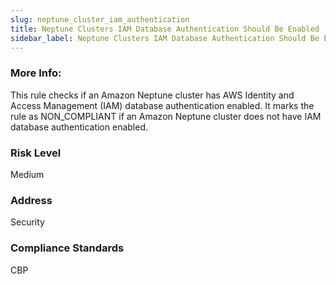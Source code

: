 ```yaml
---
slug: neptune_cluster_iam_authentication
title: Neptune Clusters IAM Database Authentication Should Be Enabled
sidebar_label: Neptune Clusters IAM Database Authentication Should Be Enabled
---
```

### More Info:

This rule checks if an Amazon Neptune cluster has AWS Identity and Access Management (IAM) database authentication enabled. It marks the rule as NON_COMPLIANT if an Amazon Neptune cluster does not have IAM database authentication enabled.

### Risk Level

Medium

### Address

Security

### Compliance Standards

CBP
